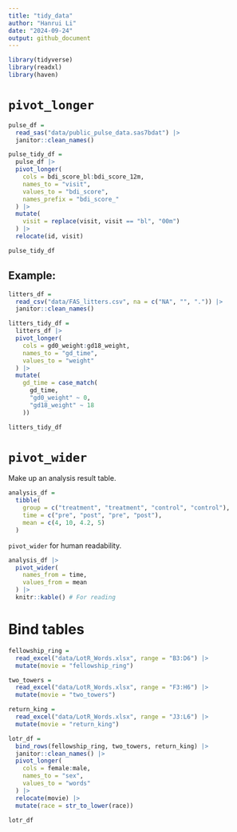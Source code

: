 ```yaml
---
title: "tidy_data"
author: "Hanrui Li"
date: "2024-09-24"
output: github_document
---
```


```r
library(tidyverse)
library(readxl)
library(haven)
```

# `pivot_longer`

```r
pulse_df = 
  read_sas("data/public_pulse_data.sas7bdat") |>
  janitor::clean_names()

pulse_tidy_df = 
  pulse_df |>
  pivot_longer(
    cols = bdi_score_bl:bdi_score_12m,
    names_to = "visit",
    values_to = "bdi_score",
    names_prefix = "bdi_score_"
  ) |>
  mutate(
    visit = replace(visit, visit == "bl", "00m")
  ) |>
  relocate(id, visit)

pulse_tidy_df
```

## Example:

```r
litters_df = 
  read_csv("data/FAS_litters.csv", na = c("NA", "", ".")) |>
  janitor::clean_names()
```

```r
litters_tidy_df = 
  litters_df |>
  pivot_longer(
    cols = gd0_weight:gd18_weight,
    names_to = "gd_time",
    values_to = "weight"
  ) |>
  mutate(
    gd_time = case_match(
      gd_time,
      "gd0_weight" ~ 0,
      "gd18_weight" ~ 18
    ))

litters_tidy_df
```


# `pivot_wider`

Make up an analysis result table.

```r
analysis_df = 
  tibble(
    group = c("treatment", "treatment", "control", "control"),
    time = c("pre", "post", "pre", "post"),
    mean = c(4, 10, 4.2, 5)
  )
```

`pivot_wider` for human readability.

```r
analysis_df |>
  pivot_wider(
    names_from = time,
    values_from = mean
  ) |>
  knitr::kable() # For reading
```


# Bind tables

```r
fellowship_ring = 
  read_excel("data/LotR_Words.xlsx", range = "B3:D6") |>
  mutate(movie = "fellowship_ring")

two_towers = 
  read_excel("data/LotR_Words.xlsx", range = "F3:H6") |>
  mutate(movie = "two_towers")

return_king = 
  read_excel("data/LotR_Words.xlsx", range = "J3:L6") |>
  mutate(movie = "return_king")

lotr_df = 
  bind_rows(fellowship_ring, two_towers, return_king) |>
  janitor::clean_names() |>
  pivot_longer(
    cols = female:male,
    names_to = "sex",
    values_to = "words"
  ) |>
  relocate(movie) |>
  mutate(race = str_to_lower(race))

lotr_df
```











